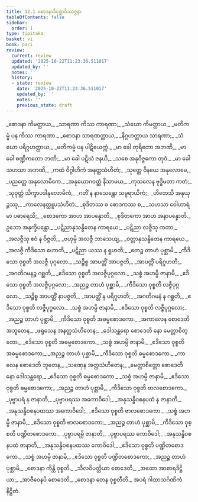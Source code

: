 ```yaml
---
title: 12.1 စောဒနာဒိပုစ္ဆာဝိဿဇ္ဇနာ
tableOfContents: false
sidebar:
  order: 1
type: tipitaka
basket: vi
book: pari
review:
  current: review
  updated: '2025-10-22T11:23:36.511017'
  updated_by: ''
  notes: ''
  history:
  - state: review
    date: '2025-10-22T11:23:36.511017'
    updated_by: ''
    notes: ''
    previous_state: draft
---
```



<ReviewStatus review={frontmatter.review} showDetails={true} />

<HypothesisAnnotation frontmatter={frontmatter} />

<DynamicBreadcrumb />

<Division number="359" book="pari" e="ch" v="5" p="279">

<Paragraph number="1770" type="verses" book="pari">
_စောဒနာ ကိမတ္ထာယ,_  
_သာရဏာ ကိဿ ကာရဏာ;_  
_သံဃော ကိမတ္ထာယ,_  
_မတိကမ္မံ ပန ကိဿ ကာရဏာ._  

</Paragraph>

<Paragraph number="1771" type="verses" book="pari">
_စောဒနာ သာရဏတ္ထာယ,_  
_နိဂ္ဂဟတ္ထာယ သာရဏာ;_  
_သံဃော ပရိဂ္ဂဟတ္ထာယ,_  
_မတိကမ္မံ ပန ပါဋိယေက္ကံ._  

</Paragraph>

<Paragraph number="1772" type="verses" book="pari">
_မာ ခေါ တုရိတော အဘဏိ,_  
_မာ ခေါ စဏ္ဍိကတော ဘဏိ;_  
_မာ ခေါ ပဋိဃံ ဇနယိ,_  
_သစေ အနုဝိဇ္ဇကော တုဝံ._  

</Paragraph>

<Paragraph number="1773" type="verses" book="pari">
_မာ ခေါ သဟသာ အဘဏိ,_  
_ကထံ ဝိဂ္ဂါဟိကံ အနတ္ထသံဟိတံ;_  
_သုတ္တေ ဝိနယေ အနုလောမေ,_  
_ပညတ္တေ အနုလောမိကေ._  

</Paragraph>

<Paragraph number="1774" type="verses" book="pari">
_အနုယောဂဝတ္တံ နိသာမယ,_  
_ကုသလေန ဗုဒ္ဓိမတာ ကတံ;_  
_သုဝုတ္တံ သိက္ခာပဒါနုလောမိကံ,_  
_ဂတိံ န နာသေန္တော သမ္ပရာယိကံ;_  
_ဟိတေသီ အနုယုဉ္ဇဿု,_  
_ကာလေနတ္ထူပသံဟိတံ._  

</Paragraph>

<Paragraph number="1775" type="verses" book="pari">
_စုဒိတဿ စ စောဒကဿ စ,_  
_သဟသာ ဝေါဟာရံ မာ ပဓာရေသိ;_  
_စောဒကော အာဟ အာပန္နောတိ,_  
_စုဒိတကော အာဟ အနာပန္နောတိ._  

</Paragraph>

<Paragraph number="1776" type="verses" book="pari">
ဥဘော အနုက္ခိပန္တော,_  
_ပဋိညာနုသန္ဓိတေန ကာရယေ;_  
_ပဋိညာ လဇ္ဇီသု ကတာ,_  
_အလဇ္ဇီသု ဧဝံ န ဝိဇ္ဇတိ;_  
_ဗဟုမ္ပိ အလဇ္ဇီ ဘာသေယျ,_  
_ဝတ္တာနုသန္ဓိတေန ကာရယေ._  

</Paragraph>

<Paragraph number="1777" type="verses" book="pari">
_အလဇ္ဇီ ကီဒိသော ဟောတိ,_  
_ပဋိညာ ယဿ န ရူဟတိ;_  
_ဧတဉ္စ တာဟံ ပုစ္ဆာမိ,_  
_ကီဒိသော ဝုစ္စတိ အလဇ္ဇီ ပုဂ္ဂလော._  

</Paragraph>

<Paragraph number="1778" type="verses" book="pari">
_သဉ္စိစ္စ အာပတ္တိံ အာပဇ္ဇတိ,_  
_အာပတ္တိံ ပရိဂူဟတိ;_  
_အဂတိဂမနဉ္စ ဂစ္ဆတိ,_  
_ဧဒိသော ဝုစ္စတိ အလဇ္ဇီပုဂ္ဂလော._  

</Paragraph>

<Paragraph number="1779" type="verses" book="pari">
_သစ္စံ အဟမ္ပိ ဇာနာမိ,_  
_ဧဒိသော ဝုစ္စတိ အလဇ္ဇီပုဂ္ဂလော;_  
_အညဉ္စ တာဟံ ပုစ္ဆာမိ,_  
_ကီဒိသော ဝုစ္စတိ လဇ္ဇီပုဂ္ဂလော._  

</Paragraph>

<Paragraph number="1780" type="verses" book="pari">
_သဉ္စိစ္စ အာပတ္တိံ နာပဇ္ဇတိ,_  
_အာပတ္တိံ န ပရိဂူဟတိ;_  
_အဂတိဂမနံ န ဂစ္ဆတိ,_  
_ဧဒိသော ဝုစ္စတိ လဇ္ဇီပုဂ္ဂလော._  

</Paragraph>

<Paragraph number="1781" type="verses" book="pari">
_သစ္စံ အဟမ္ပိ ဇာနာမိ,_  
_ဧဒိသော ဝုစ္စတိ လဇ္ဇီပုဂ္ဂလော;_  
_အညဉ္စ တာဟံ ပုစ္ဆာမိ,_  
_ကီဒိသော ဝုစ္စတိ အဓမ္မစောဒကော._  

</Paragraph>

<Paragraph number="1782" type="verses" book="pari">
_အကာလေန စောဒေတိ အဘူတေန,_  
_ဖရုသေန အနတ္ထသံဟိတေန;_  
_ဒေါသန္တရော စောဒေတိ နော မေတ္တာစိတ္တော,_  
_ဧဒိသော ဝုစ္စတိ အဓမ္မစောဒကော._  

</Paragraph>

<Paragraph number="1783" type="verses" book="pari">
_သစ္စံ အဟမ္ပိ ဇာနာမိ,_  
_ဧဒိသော ဝုစ္စတိ အဓမ္မစောဒကော;_  
_အညဉ္စ တာဟံ ပုစ္ဆာမိ,_  
_ကီဒိသော ဝုစ္စတိ ဓမ္မစောဒကော._  

</Paragraph>

<Paragraph number="1784" type="verses" book="pari">
_ကာလေန စောဒေတိ ဘူတေန,_  
_သဏှေန အတ္ထသံဟိတေန;_  
_မေတ္တာစိတ္တော စောဒေတိ နော ဒေါသန္တရော,_  
_ဧဒိသော ဝုစ္စတိ ဓမ္မစောဒကော._  

</Paragraph>

<Paragraph number="1785" type="verses" book="pari">
_သစ္စံ အဟမ္ပိ ဇာနာမိ,_  
_ဧဒိသော ဝုစ္စတိ ဓမ္မစောဒကော;_  
_အညဉ္စ တာဟံ ပုစ္ဆာမိ,_  
_ကီဒိသော ဝုစ္စတိ ဗာလစောဒကော._  

</Paragraph>

<Paragraph number="1786" type="verses" book="pari">
_ပုဗ္ဗာပရံ န ဇာနာတိ,_  
_ပုဗ္ဗာပရဿ အကောဝိဒေါ;_  
_အနုသန္ဓိဝစနပထံ န ဇာနာတိ,_  
_အနုသန္ဓိဝစနပထဿ အကောဝိဒေါ;_  
_ဧဒိသော ဝုစ္စတိ ဗာလစောဒကော._  

</Paragraph>

<Paragraph number="1787" type="verses" book="pari">
_သစ္စံ အဟမ္ပိ ဇာနာမိ,_  
_ဧဒိသော ဝုစ္စတိ ဗာလစောဒကော;_  
_အညဉ္စ တာဟံ ပုစ္ဆာမိ,_  
_ကီဒိသော ဝုစ္စတိ ပဏ္ဍိတစောဒကော._  

</Paragraph>

<Paragraph number="1788" type="verses" book="pari">
_ပုဗ္ဗာပရမ္ပိ ဇာနာတိ,_  
_ပုဗ္ဗာပရဿ ကောဝိဒေါ;_  
_အနုသန္ဓိဝစနပထံ ဇာနာတိ,_  
_အနုသန္ဓိဝစနပထဿ ကောဝိဒေါ;_  
_ဧဒိသော ဝုစ္စတိ ပဏ္ဍိတစောဒကော._  

</Paragraph>

<Paragraph number="1789" type="verses" book="pari">
_သစ္စံ အဟမ္ပိ ဇာနာမိ,_  
_ဧဒိသော ဝုစ္စတိ ပဏ္ဍိတစောဒကော;_  
_အညဉ္စ တာဟံ ပုစ္ဆာမိ,_  
_စောဒနာ ကိန္တိ ဝုစ္စတိ._  

</Paragraph>

<Paragraph number="1790" type="verses" book="pari">
_သီလဝိပတ္တိယာ စောဒေတိ,_  
_အထော အာစာရဒိဋ္ဌိယာ;_  
_အာဇီဝေနပိ စောဒေတိ,_  
_စောဒနာ တေန ဝုစ္စတီတိ._  


</Paragraph>
</Division>

<Paragraph number="1791" type="center" book="pari">
အပရံ ဂါထာသင်္ဂဏိကံ နိဋ္ဌိတံ.
</Paragraph>